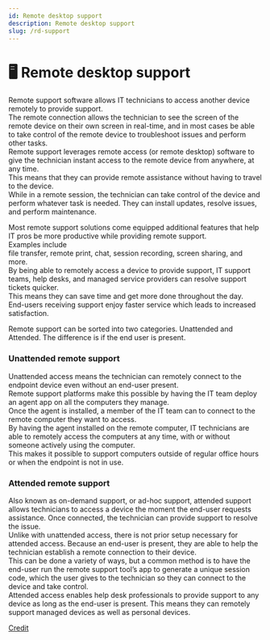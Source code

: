 ```yaml
---
id: Remote desktop support
description: Remote desktop support
slug: /rd-support
---
```


# 🖥️ Remote desktop support


Remote support software allows IT technicians to access another device remotely to provide support. <br />
The remote connection allows the technician to see the screen of the remote device on their own screen in real-time, and in most cases be able to take control of the remote device to troubleshoot issues and perform other tasks. <br />
Remote support leverages remote access (or remote desktop) software to give the technician instant access to the remote device from anywhere, at any time. <br />
This means that they can provide remote assistance without having to travel to the device. <br />
While in a remote session, the technician can take control of the device and perform whatever task is needed. They can install updates, resolve issues, and perform maintenance. <br />

Most remote support solutions come equipped additional features that help IT pros be more productive while providing remote support. <br />
Examples include  <br />
file transfer, remote print, chat, session recording, screen sharing, and more. <br />
By being able to remotely access a device to provide support, IT support teams, help desks, and managed service providers can resolve support tickets quicker. <br />
This means they can save time and get more done throughout the day. <br />
End-users receiving support enjoy faster service which leads to increased satisfaction. <br />

Remote support can be sorted into two categories. 
Unattended and Attended. The difference is if the end user is present. 

### Unattended remote support

Unattended access means the technician can remotely connect to the endpoint device even without an end-user present. <br />
Remote support platforms make this possible by having the IT team deploy an agent app on all the computers they manage.  <br />
Once the agent is installed, a member of the IT team can to connect to the remote computer they want to access. <br />
By having the agent installed on the remote computer, IT technicians are able to remotely access the computers at any time, with or without someone actively using the computer.  <br />
This makes it possible to support computers outside of regular office hours or when the endpoint is not in use.  <br />


### Attended remote support

Also known as on-demand support, or ad-hoc support, attended support allows technicians to access a device the moment the end-user requests assistance. Once connected, the technician can provide support to resolve the issue. <br />
Unlike with unattended access, there is not prior setup necessary for attended access. Because an end-user is present, they are able to help the technician establish a remote connection to their device.  <br />
This can be done a variety of ways, but a common method is to have the end-user run the remote support tool’s app to generate a unique session code, which the user gives to the technician so they can connect to the device and take control. <br />
Attended access enables help desk professionals to provide support to any device as long as the end-user is present. This means they can remotely support managed devices as well as personal devices. <br />

[Credit](https://www.pulseway.com/blog/what-is-remote-support-software#:~:text=Unattended%20remote%20support%3A%20Unattended%20remote%20support%20allows%20technicians,time%2C%20with%20or%20without%20an%20end%20user%20present.)
